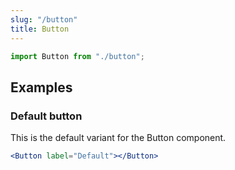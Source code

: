 ```yaml
---
slug: "/button"
title: Button
---
```


```js
import Button from "./button";
```

## Examples

### Default button

This is the default variant for the Button component.

```jsx live=true
<Button label="Default"></Button>
```
